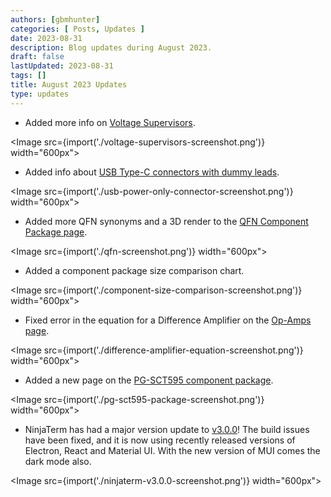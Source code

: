 ```yaml
---
authors: [gbmhunter]
categories: [ Posts, Updates ]
date: 2023-08-31
description: Blog updates during August 2023.
draft: false
lastUpdated: 2023-08-31
tags: []
title: August 2023 Updates
type: updates
---
```



* Added more info on [Voltage Supervisors](/electronics/components/voltage-supervisors/).

<Image src={import('./voltage-supervisors-screenshot.png')} width="600px"></Image>

* Added info about [USB Type-C connectors with dummy leads](/electronics/communication-protocols/usb-protocol/usb-charging-and-power-delivery/#connectors).

<Image src={import('./usb-power-only-connector-screenshot.png')} width="600px"></Image>

* Added more QFN synonyms and a 3D render to the [QFN Component Package page](/pcb-design/component-packages/qfn-component-package/).

<Image src={import('./qfn-screenshot.png')} width="600px"></Image>

* Added a component package size comparison chart.

<Image src={import('./component-size-comparison-screenshot.png')} width="600px"></Image>

* Fixed error in the equation for a Difference Amplifier on the [Op-Amps page](/electronics/components/op-amps/#difference-amplifiers).

<Image src={import('./difference-amplifier-equation-screenshot.png')} width="600px"></Image>

* Added a new page on the [PG-SCT595 component package](/pcb-design/component-packages/pg-sct595-component-package/).

<Image src={import('./pg-sct595-package-screenshot.png')} width="600px"></Image>

* NinjaTerm has had a major version update to [v3.0.0](https://github.com/gbmhunter/NinjaTerm/releases/tag/v3.1.0)! The build issues have been fixed, and it is now using recently released versions of Electron, React and Material UI. With the new version of MUI comes the dark mode also.

<Image src={import('./ninjaterm-v3.0.0-screenshot.png')} width="600px"></Image>
